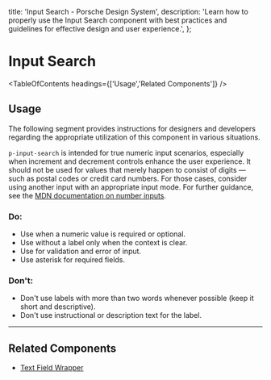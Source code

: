 
  title: 'Input Search - Porsche Design System',
  description:
    'Learn how to properly use the Input Search component with best practices and guidelines for effective design and user experience.',
};

# Input Search <ComponentStatus tagName="p-input-search"></ComponentStatus>

<TableOfContents headings={['Usage','Related Components']} />

## Usage

The following segment provides instructions for designers and developers regarding the appropriate utilization of this
component in various situations.

`p-input-search` is intended for true numeric input scenarios, especially when increment and decrement controls enhance
the user experience. It should not be used for values that merely happen to consist of digits — such as postal codes or
credit card numbers. For those cases, consider using another input with an appropriate input mode. For further guidance,
see the
[MDN documentation on number inputs](https://developer.mozilla.org/en-US/docs/Web/HTML/Element/input/number#using_number_inputs).

### Do:

- Use when a numeric value is required or optional.
- Use without a label only when the context is clear.
- Use for validation and error of input.
- Use asterisk for required fields.

### Don't:

- Don't use labels with more than two words whenever possible (keep it short and descriptive).
- Don't use instructional or description text for the label.

---

## Related Components

- [Text Field Wrapper](/components/text-field-wrapper)
